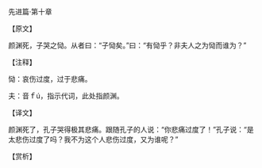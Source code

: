 

先进篇·第十章

【原文】

颜渊死，子哭之恸。从者曰：“子恸矣。”曰：“有恸乎？非夫人之为恸而谁为？”

【注释】

恸：哀伤过度，过于悲痛。

夫：音ｆú，指示代词，此处指颜渊。

【译文】

颜渊死了，孔子哭得极其悲痛。跟随孔子的人说：“你悲痛过度了！”孔子说：“是太悲伤过度了吗？我不为这个人悲伤过度，又为谁呢？”

【赏析】


